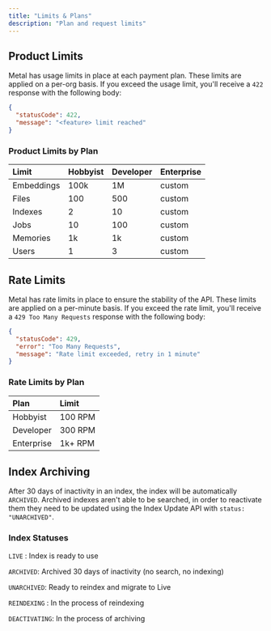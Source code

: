 ```yaml
---
title: "Limits & Plans"
description: "Plan and request limits"
---
```


## Product Limits
Metal has usage limits in place at each payment plan. These limits are applied on a per-org basis. If you exceed the usage limit, you'll receive a `422` response with the following body:

```json
{
  "statusCode": 422,
  "message": "<feature> limit reached"
}
```

### Product Limits by Plan

| Limit | Hobbyist | Developer | Enterprise |
| :--- | :--- | :--- | :--- |
| Embeddings | 100k | 1M | custom |
| Files | 100 | 500 | custom |
| Indexes | 2 | 10 | custom |
| Jobs | 10 | 100 | custom |
| Memories | 1k | 1k | custom |
| Users | 1 | 3 | custom |



## Rate Limits
Metal has rate limits in place to ensure the stability of the API. These limits are applied on a per-minute basis. If you exceed the rate limit, you'll receive a `429 Too Many Requests` response with the following body:

```json
{
  "statusCode": 429,
  "error": "Too Many Requests",
  "message": "Rate limit exceeded, retry in 1 minute"
}
```

### Rate Limits by Plan

| Plan | Limit |
| :--- | :--- |
| Hobbyist | 100 RPM |
| Developer | 300 RPM |
| Enterprise | 1k+ RPM |


## Index Archiving

After 30 days of inactivity in an index, the index will be automatically `ARCHIVED`. Archived indexes aren't able to be searched, in order to reactivate them they need to be updated using the Index Update API with `status: "UNARCHIVED"`.

### Index Statuses

`LIVE` : Index is ready to use

`ARCHIVED`: Archived 30 days of inactivity (no search, no indexing)

`UNARCHIVED`: Ready to reindex and migrate to Live

`REINDEXING` : In the process of reindexing

`DEACTIVATING`: In the process of archiving
